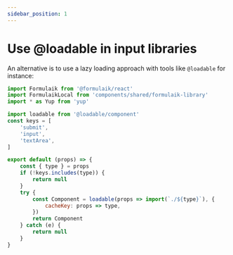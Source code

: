 ```yaml
---
sidebar_position: 1
---
```



# Use @loadable in input libraries

An alternative is to use a lazy loading approach with tools like `@loadable` for instance:


```jsx
import Formulaik from '@formulaik/react'
import FormulaikLocal from 'components/shared/formulaik-library'
import * as Yup from 'yup'
```

```js
import loadable from '@loadable/component'
const keys = [        
    'submit',    
    'input',            
    'textArea',
]

export default (props) => {
    const { type } = props
    if (!keys.includes(type)) {
        return null
    }
    try {
        const Component = loadable(props => import(`./${type}`), {
            cacheKey: props => type,
        })
        return Component
    } catch (e) {
        return null
    }
}
```
